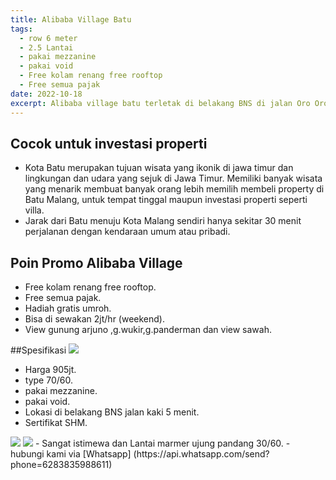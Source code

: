 ```yaml
---
title: Alibaba Village Batu 
tags:
  - row 6 meter
  - 2.5 Lantai
  - pakai mezzanine
  - pakai void
  - Free kolam renang free rooftop
  - Free semua pajak
date: 2022-10-18
excerpt: Alibaba village batu terletak di belakang BNS di jalan Oro Oro Ombo Kota Batu.
---
```


## Cocok untuk investasi properti
- Kota Batu merupakan tujuan wisata yang ikonik di jawa timur dan lingkungan dan udara yang sejuk di Jawa Timur. Memiliki banyak wisata yang menarik membuat banyak orang lebih memilih membeli property di Batu Malang, untuk tempat tinggal 
maupun investasi properti seperti villa.
- Jarak dari Batu menuju Kota Malang sendiri hanya sekitar 30 menit perjalanan dengan kendaraan umum atau pribadi.

## Poin Promo Alibaba Village
- Free kolam renang free rooftop.
- Free semua pajak.
- Hadiah gratis umroh. 
- Bisa di sewakan 2jt/hr (weekend).
- View gunung arjuno ,g.wukir,g.panderman dan view sawah.
<YouTube id="hNkRGzmLpdc" />


##Spesifikasi
<Image src="/images/brosur alibaba.jpg" width={678} height={960} />
- Harga 905jt.
- type 70/60.
- pakai mezzanine.
- pakai void.
- Lokasi di belakang BNS jalan kaki 5 menit.
- Sertifikat SHM. 
<Image src="/images/view alibaba.jpg" width={2048} height={923} />
<Image src="/images/v2alibaba.jpg" width={1000} height={1415} />
- Sangat istimewa dan Lantai marmer ujung pandang 30/60.
- hubungi kami via [Whatsapp]
(https://api.whatsapp.com/send?phone=6283835988611)
